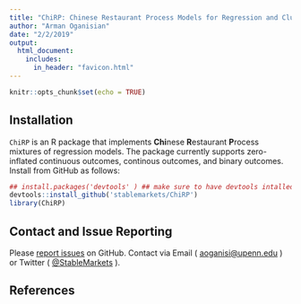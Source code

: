 ```yaml
---
title: "ChiRP: Chinese Restaurant Process Models for Regression and Clustering"
author: "Arman Oganisian"
date: "2/2/2019"
output:
  html_document:
    includes:
      in_header: "favicon.html" 
---
```


<script>
   $(document).ready(function() {
     $head = $('#header');
     $head.prepend('<img src=\"logo.png\" style=\"float: right;width: 150px;\"/>')
   });
</script>


```r
knitr::opts_chunk$set(echo = TRUE)
```

## Installation 
`ChiRP` is an R package that implements **Chi**nese **R**estaurant **P**rocess mixtures of regression models. The package currently supports zero-inflated continuous outcomes, continous outcomes, and binary outcomes. Install from GitHub as follows:

```r
## install.packages('devtools' ) ## make sure to have devtools intalled 
devtools::install_github('stablemarkets/ChiRP')
library(ChiRP)
```

## Contact and Issue Reporting
Please [report issues](https://github.com/stablemarkets/ChiRP/issues) on GitHub. Contact via Email ( [aoganisi@upenn.edu](aoganisi@upenn.edu) ) or Twitter ( [@StableMarkets](https://twitter.com/StableMarkets)  ). 

## References




